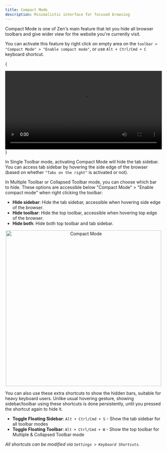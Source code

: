 ```yaml
---
title: Compact Mode
description: Minimalistic interface for focused browsing
---
```


Compact Mode is one of Zen's main feature that let you hide all browser toolbars and give wider view for the website you're currently visit.

You can activate this feature by right click on empty area on the `toolbar > "Compact Mode" > "Enable compact mode"`, or use `Alt + Ctrl/Cmd + C` keyboard shortcut.

{
<div align="center">
  <video width="100%" loop autoPlay>
    <source src="/assets/user-manual/compact-mode/compact-mode.webm" />
    Your browser does not support the video tag.
  </video>
</div>
}

In Single Toolbar mode, activating Compact Mode will hide the tab sidebar. You can access tab sidebar by hovering the side edge of the browser (based on whether `"Tabs on the right"` is activated or not).

In Multiple Toolbar or Collapsed Toolbar mode, you can choose which bar to hide. These options are accessible below "Compact Mode" > "Enable compact mode" when right clicking the toolbar:

- **Hide sidebar**: Hide the tab sidebar, accessible when hovering side edge of the browser.
- **Hide toolbar**: Hide the top toolbar, accessible when hovering top edge of the browser.
- **Hide both**: Hide both top toolbar and tab sidebar.

<div align="center">
  <img src="/assets/user-manual/compact-mode/enable-compact-mode.png" alt="Compact Mode" width="500" />
</div>

You can also use these extra shortcuts to show the hidden bars, suitable for heavy keyboard users. Unlike usual hovering gesture, showing sidebar/toolbar using these shortcuts is done persistently, until you pressed the shortcut again to hide it.

- **Toggle Floating Sidebar**: `Alt + Ctrl/Cmd + S` - Show the tab sidebar for all toolbar modes
- **Toggle Floating Toolbar**: `Alt + Ctrl/Cmd + W` - Show the top toolbar for Multiple & Collapsed Toolbar mode

_All shortcuts can be modified via `Settings > Keyboard Shortcuts`._